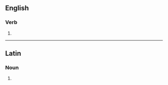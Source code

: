 ==English==

===Verb===
{{head|en|verb form}}

# {{en-third-person singular of|quantitate}}

----

==Latin==

===Noun===
{{la-noun-form|quantitātēs}}

# {{inflection of|la|quantitās||nom//acc//voc|p}}